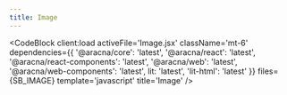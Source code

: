 ```yaml
---
title: Image
---
```



<ImageComponentBlock client:load />

<CodeBlock
  client:load
  activeFile='Image.jsx'
  className='mt-6'
  dependencies={{
    '@aracna/core': 'latest',
    '@aracna/react': 'latest',
    '@aracna/react-components': 'latest',
    '@aracna/web': 'latest',
    '@aracna/web-components': 'latest',
    lit: 'latest',
    'lit-html': 'latest'
  }}
  files={SB_IMAGE}
  template='javascript'
  title='Image'
/>
